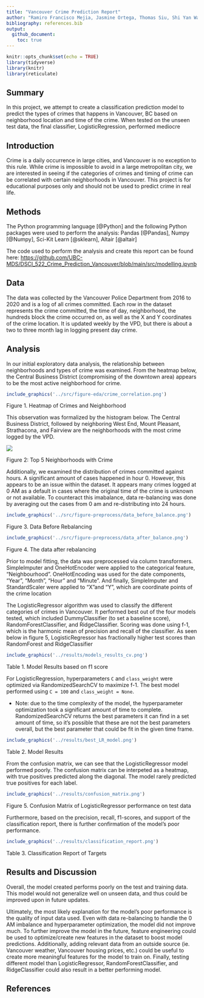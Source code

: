 ```yaml
---
title: "Vancouver Crime Prediction Report"
author: "Ramiro Francisco Mejia, Jasmine Ortega, Thomas Siu, Shi Yan Wang </br>"
bibliography: references.bib
output: 
  github_document:
    toc: true
---
```


```r
knitr::opts_chunk$set(echo = TRUE)
library(tidyverse)
library(knitr)
library(reticulate)
```

## Summary

In this project, we attempt to create a classification prediction model to predict the types of crimes that happens in Vancouver, BC based on neighborhood location and time of the crime. When tested on the unseen test data, the final classifier, LogisticRegression, performed mediocre

## Introduction

Crime is a daily occurrence in large cities, and Vancouver is no exception to this rule. While crime is impossible to avoid in a large metropolitan city, we are interested in seeing if the categories of crimes and timing of crime can be correlated with certain neighborhoods in Vancouver. This project is for educational purposes only and should not be used to predict crime in real life.

## Methods

The Python programming language [@Python] and the following Python packages were used to perform the analysis: Pandas [@Pandas], Numpy [@Numpy], Sci-Kit Learn [@sklearn], Altair [@altair]

The code used to perform the analysis and create this report can be found here: <https://github.com/UBC-MDS/DSCI_522_Crime_Prediction_Vancouver/blob/main/src/modelling.ipynb>

## Data

The data was collected by the Vancouver Police Department from 2016 to 2020 and is a log of all crimes committed. Each row in the dataset represents the crime committed, the time of day, neighborhood, the hundreds block the crime occurred on, as well as the X and Y coordinates of the crime location. It is updated weekly by the VPD, but there is about a two to three month lag in logging present day crime.

## Analysis

In our initial exploratory data analysis, the relationship between neighborhoods and types of crime was examined. From the heatmap below, the Central Business District (compromising of the downtown area) appears to be the most active neighborhood for crime.

```r

include_graphics('../src/figure-eda/crime_correlation.png')

```


Figure 1. Heatmap of Crimes and Neighborhood

This observation was formalized by the histogram below. The Central Business District, followed by neighboring West End, Mount Pleasant, Strathacona, and Fairview are the neighborhoods with the most crime logged by the VPD.





![](../src/figure-eda/crime_top5.png)

Figure 2: Top 5 Neighborhoods with Crime


Additionally, we examined the distribution of crimes committed against hours. A significant amount of cases happened in hour 0. However, this appears to be an issue within the dataset. It appears many crimes logged at 0 AM as a default in cases where the original time of the crime is unknown or not available. To counteract this imabalance, data re-balancing was done by averaging out the cases from 0 am and re-distributing into 24 hours.


```r

include_graphics('../src/figure-preprocess/data_before_balance.png')
```


Figure 3. Data Before Rebalancing

```r

include_graphics('../src/figure-preprocess/data_after_balance.png')
```

Figure 4. The data after rebalancing


Prior to model fitting, the data was preprocessed via column transformers. SimpleImputer and OneHotEncoder were applied to the categorical feature, "Neighbourhood". OneHotEncoding was used for the date components, "Year", "Month", "Hour" and "Minute". And finally, SimpleImputer and StandardScaler were applied to "X"and "Y", which are coordinate points of the crime location

The LogisticRegressor algorithm was used to classify the different categories of crimes in Vancouver. It performed best out of the four models tested, which included DummyClassifier (to set a baseline score), RandomForestClassifier, and RidgeClassifier. Scoring was done using f-1, which is the harmonic mean of precision and recall of the classifier. As seen below in figure 5, LogisticRegressor has fractionally higher test scores than RandomForest and RidgeClassifier



```r

include_graphics('../results/models_results_cv.png')

```


Table 1. Model Results based on f1 score

For LogisticRegression, hyperparameters `C` and `class_weight` were optimized via RandomizedSearchCV to maximize f-1. The best model performed using `C = 100` and `class_weight = None`.

-   Note: due to the time complexity of the model, the hyperparameter optimization took a significant amount of time to complete. RandomizedSearchCV returns the best parameters it can find in a set amount of time, so it's possible that these are not the best parameters overall, but the best parameter that could be fit in the given time frame.

```r

include_graphics('../results/best_LR_model.png')

```

Table 2. Model Results


From the confusion matrix, we can see that the LogisticRegressor model performed poorly. The confusion matrix can be interpeted as a heatmap, with true positives predicted along the diagonal. The model rarely predicted true positives for each label.

```r

include_graphics('../results/confusion_matrix.png')

```

Figure 5. Confusion Matrix of LogisticRegressor performance on test data

Furthermore, based on the precision, recall, f1-scores, and support of the classification report, there is further confirmation of the model's poor performance.

```r

include_graphics('../results/classification_report.png')

```


Table 3. Classification Report of Targets


## Results and Discussion

Overall, the model created performs poorly on the test and training data. This model would not generalize well on unseen data, and thus could be improved upon in future updates.

Ultimately, the most likely explanation for the model's poor performance is the quality of input data used. Even with data re-balancing to handle the 0 AM imbalance and hyperparameter optimization, the model did not improve much. To further improve the model in the future, feature engineering could be used to optimize/create new features in the dataset to boost model predictions. Additionally, adding relevant data from an outside source (ie. Vancouver weather, Vancouver housing prices, etc.) could be useful to create more meaningful features for the model to train on. Finally, testing different model than LogisticRegressor, RandomForestClassifier, and RidgeClassifier could also result in a better performing model.

## References
